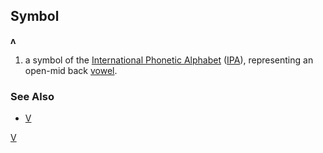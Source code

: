==Symbol==
'''ʌ'''

#a symbol of the [[International Phonetic Alphabet]] ([[IPA]]), representing an open-mid back [[vowel]].
===See Also===
*[[V]]
[[Category:IPA symbols|V]]
